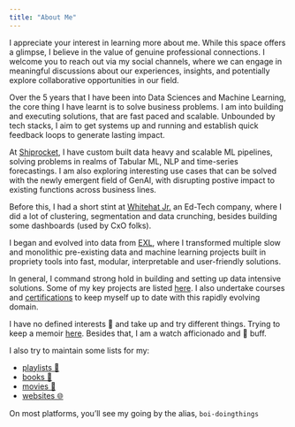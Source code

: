 ```yaml
---
title: "About Me"
---
```

I appreciate your interest in learning more about me. While this space offers a glimpse, I believe in the value of genuine professional connections. I welcome you to reach out via my social channels, where we can engage in meaningful discussions about our experiences, insights, and potentially explore collaborative opportunities in our field.

Over the 5 years that I have been into Data Sciences and Machine Learning, the core thing I have learnt is to solve business problems. I am into building and executing solutions, that are fast paced and scalable. Unbounded by tech stacks, I aim to get systems up and running and establish quick feedback loops to generate lasting impact.

At [Shiprocket](https://www.shiprocket.in/), I have custom built data heavy and scalable ML pipelines, solving problems in realms of Tabular ML, NLP and time-series forecastings. I am also exploring interesting use cases that can be solved with the newly emergent field of GenAI, with disrupting postive impact to existing functions across business lines.   

Before this, I had a short stint at [Whitehat Jr.](https://www.whitehatjr.com/) an Ed-Tech company, where I did a lot of clustering, segmentation and data crunching, besides building some dashboards (used by CxO folks).  

I began and evolved into data from [EXL](https://www.exlservice.com/), where I transformed multiple slow and monolithic pre-existing data and machine learning projects built in propriety tools into fast, modular, interpretable and user-friendly solutions.

In general, I command strong hold in building and setting up data intensive solutions. Some of my key projects are listed [here](projects.html). I also undertake courses and [certifications](certificates.html) to keep myself up to date with this rapidly evolving domain. 

I have no defined interests 🙈 and take up and try different things. Trying to keep a memoir [here](https://www.instagram.com/boi_doingthings). Besides that, I am a watch afficionado and 🍺 buff.

I also try to maintain some lists for my: 

* [playlists 🎵 ](lists/playlists.html)  
* [books 📖 ](lists/books.html)  
* [movies 🎥 ](lists/movies.html)  
* [websites 🌐 ](https://boi-doingthings.notion.site/Fun-Sites-7600b861796449598440ec6e3e949365?pvs=4){target="_blank"}


On most platforms, you'll see my going by the alias, `boi-doingthings`




